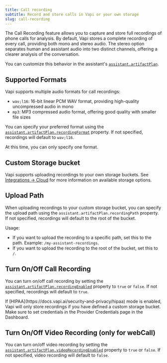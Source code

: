 ```yaml
---
title: Call recording
subtitle: Record and store calls in Vapi or your own storage
slug: call-recording
---
```


The Call Recording feature allows you to capture and store full recordings of phone calls for analysis. By default, Vapi stores a complete recording of every call, providing both mono and stereo audio. The stereo option separates human and assistant audio into two distinct channels, offering a clearer analysis of the conversation.

You can customize this behavior in the assistant's [`assistant.artifactPlan`](https://docs.vapi.ai/api-reference/assistants/create#request.body.artifactPlan).


## Supported Formats

Vapi supports multiple audio formats for call recordings:
- `wav;l16`: 16-bit linear PCM WAV format, providing high-quality uncompressed audio in mono
- `mp3`: MP3 compressed audio format, offering good quality with smaller file sizes

You can specify your preferred format using the [`assistant.artifactPlan.recordingFormat`](https://docs.vapi.ai/api-reference/assistants/create#request.body.artifactPlan.recordingFormat) property. If not specified, recordings will default to `wav;l16`.

<Note>
At this time, you can only specify one format.
</Note>

## Custom Storage bucket

Vapi supports uploading recordings to your own storage buckets. See [Integrations -> Cloud](https://docs.vapi.ai/providers/cloud/s3) for more information on available storage options.

## Upload Path

When uploading recordings to your custom storage bucket, you can specify the upload path using the `assistant.artifactPlan.recordingPath` property. If not specified, recordings will default to the root of the bucket.

Usage:
- If you want to upload the recording to a specific path, set this to the path. Example: `/my-assistant-recordings`.
- If you want to upload the recording to the root of the bucket, set this to `/`.

## Turn On/Off Call Recording

You can turn on/off call recording by setting the [`assistant.artifactPlan.recordingEnabled`](https://docs.vapi.ai/api-reference/assistants/create#request.body.artifactPlan.recordingEnabled) property to `true` or `false`. If not specified, recordings will default to `true`.

<Note>
If [HIPAA](https://docs.vapi.ai/security-and-privacy/hipaa) mode is enabled, Vapi will only store recordings if you have defined a custom storage bucket. Make sure to set credentials in the Provider Credentials page in the Dashboard.
</Note>

## Turn On/Off Video Recording (only for webCall)

You can turn on/off video recording by setting the [`assistant.artifactPlan.videoRecordingEnabled`](https://docs.vapi.ai/api-reference/assistants/create#request.body.artifactPlan.videoRecordingEnabled) property to `true` or `false`. If not specified, video recording will default to `false`.

